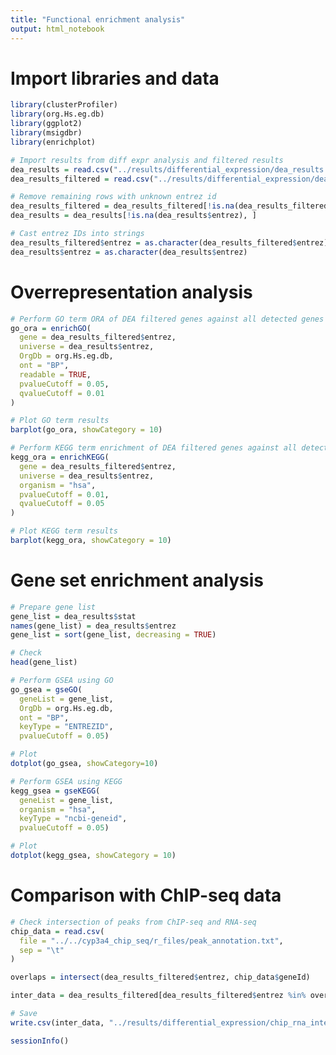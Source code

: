 ---
title: "Functional enrichment analysis"
output: html_notebook
---

# Import libraries and data

```{r}
library(clusterProfiler)
library(org.Hs.eg.db)
library(ggplot2)
library(msigdbr)
library(enrichplot)
```


```{r}
# Import results from diff expr analysis and filtered results
dea_results = read.csv("../results/differential_expression/dea_results.csv")
dea_results_filtered = read.csv("../results/differential_expression/dea_results_filtered.csv")

# Remove remaining rows with unknown entrez id
dea_results_filtered = dea_results_filtered[!is.na(dea_results_filtered$entrez), ]
dea_results = dea_results[!is.na(dea_results$entrez), ]

# Cast entrez IDs into strings
dea_results_filtered$entrez = as.character(dea_results_filtered$entrez)
dea_results$entrez = as.character(dea_results$entrez)
```

# Overrepresentation analysis


```{r}
# Perform GO term ORA of DEA filtered genes against all detected genes
go_ora = enrichGO(
  gene = dea_results_filtered$entrez,
  universe = dea_results$entrez,
  OrgDb = org.Hs.eg.db,
  ont = "BP",
  readable = TRUE,
  pvalueCutoff = 0.05,
  qvalueCutoff = 0.01
)

# Plot GO term results
barplot(go_ora, showCategory = 10)
```




```{r}
# Perform KEGG term enrichment of DEA filtered genes against all detected genes
kegg_ora = enrichKEGG(
  gene = dea_results_filtered$entrez,
  universe = dea_results$entrez,
  organism = "hsa",
  pvalueCutoff = 0.01,
  qvalueCutoff = 0.05
)

# Plot KEGG term results
barplot(kegg_ora, showCategory = 10)
```


# Gene set enrichment analysis

```{r}
# Prepare gene list
gene_list = dea_results$stat
names(gene_list) = dea_results$entrez
gene_list = sort(gene_list, decreasing = TRUE)

# Check
head(gene_list)
```

```{r}
# Perform GSEA using GO
go_gsea = gseGO(
  geneList = gene_list,
  OrgDb = org.Hs.eg.db,
  ont = "BP",
  keyType = "ENTREZID",
  pvalueCutoff = 0.05)

# Plot
dotplot(go_gsea, showCategory=10)
```


```{r}
# Perform GSEA using KEGG
kegg_gsea = gseKEGG(
  geneList = gene_list,
  organism = "hsa",
  keyType = "ncbi-geneid",
  pvalueCutoff = 0.05)

# Plot
dotplot(kegg_gsea, showCategory = 10)
```
# Comparison with ChIP-seq data



```{r}
# Check intersection of peaks from ChIP-seq and RNA-seq
chip_data = read.csv(
  file = "../../cyp3a4_chip_seq/r_files/peak_annotation.txt",
  sep = "\t"
)

overlaps = intersect(dea_results_filtered$entrez, chip_data$geneId)

inter_data = dea_results_filtered[dea_results_filtered$entrez %in% overlaps, ]

# Save
write.csv(inter_data, "../results/differential_expression/chip_rna_intersection.csv")
```



```{r}
sessionInfo()
```

